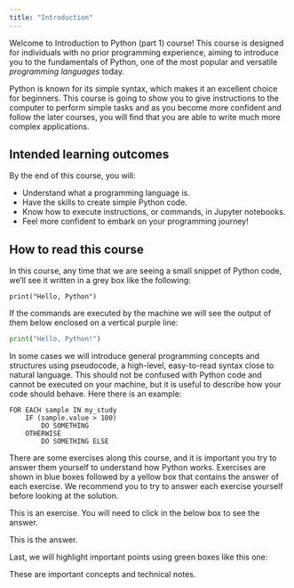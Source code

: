```yaml
---
title: "Introduction"
---
```


Welcome to Introduction to Python (part 1) course! This course is designed for individuals with no prior programming experience, aiming to introduce you to the fundamentals of Python, one of the most popular and versatile *programming languages* today.

Python is known for its simple syntax, which makes it an excellent choice for beginners. This course is going to show you to give instructions to the computer to perform simple tasks and as you become more confident and follow the later courses, you will find that you are able to write much more complex applications.


## Intended learning outcomes

By the end of this course, you will:

- Understand what a programming language is.
- Have the skills to create simple Python code.
- Know how to execute instructions, or commands, in Jupyter notebooks.
- Feel more confident to embark on your programming journey!


## How to read this course

In this course, any time that we are seeing a small snippet of Python code, we'll see it written in a grey box like the following:

```.python
print("Hello, Python")
```

If the commands are executed by the machine we will see the output of them below enclosed on a vertical purple line:

```python
print("Hello, Python!")
```

In some cases we will introduce general programming concepts and structures using pseudocode, a high-level, easy-to-read syntax close to natural language. This should not be confused with Python code and cannot be executed on your machine, but it is useful to describe how your code should behave. Here there is an example:

```
FOR EACH sample IN my_study
    IF (sample.value > 100)
        DO SOMETHING
    OTHERWISE
        DO SOMETHING ELSE
```

There are some exercises along this course, and it is important you try to answer them yourself to understand how Python works. Exercises are shown in blue boxes followed by a yellow box that contains the answer of each exercise. We recommend you to try to answer each exercise yourself before looking at the solution. 

::: {#exampleN .callout-note icon=false title='Exercise'}
This is an exercise. You will need to click in the below box to see the answer.
:::

::: {#answerN .callout-caution icon=false title='Answer (click to open)' collapse="true"}
This is the answer.
:::

Last, we will highlight important points using green boxes like this one:

::: {#keypointsN .callout-tip icon=false title='Important points'}
These are important concepts and technical notes.
:::
